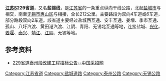 {{no footnotes|time=2014-06-13T09:51:59+00:00}}
{{refimprove|time=2014-06-13T09:51:59+00:00}}
{{中国省道信息框
|省=江苏
|省道编号=229
|起点=[[盐城市|盐城市]]
|终点=[[无锡市|无锡市]][[惠山区|惠山区]]
|规划总长度=212
}}
'''[[江苏|江苏]]S229省道'''，又名'''盐锡线'''，是[[江苏省|江苏省]]的一条重点纵向干线公路，北起[[盐城市|盐城市]]与{{中国国道名|204}}相交，南至[[无锡市|无锡市]][[惠山区|惠山区]]与{{中国省道名|342|P=江苏}}相接，全长212公里。主要路段为双向4车道或6车道，部分路段双向2车道。該省道主要经过盐城西互通、安丰互通、姜堰、季市互通、孤山、八圩汽渡、黄田港汽渡、江阴、青阳、无锡北互通等地，连接盐城、[[兴化市|兴化]]、[[姜堰|姜堰]]、[[泰兴|泰兴]]、[[靖江|靖江]]、[[江阴|江阴]]、无锡等地。

== 参考资料 ==
*[http://www.bidcenter.com.cn/newscontent-8171507-1.html 229省道泰州段改建工程招标公告--中国采招网]{{Wayback|url=http://www.bidcenter.com.cn/newscontent-8171507-1.html |date=20160304055444 }}

{{Road-stub}}
{{兴化交通}}
{{江苏省道}}
[[Category:江苏省道|Category:江苏省道]]
[[Category:盐城道路|Category:盐城道路]]
[[Category:泰州公路|Category:泰州公路]]
[[Category:无锡公路|Category:无锡公路]]